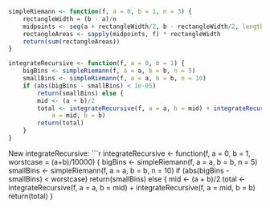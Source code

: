 ```r
simpleRiemann <- function(f, a = 0, b = 1, n = 3) {
    rectangleWidth = (b - a)/n
    midpoints <- seq(a + rectangleWidth/2, b - rectangleWidth/2, length = n)
    rectangleAreas <- sapply(midpoints, f) * rectangleWidth
    return(sum(rectangleAreas))
}

integrateRecursive <- function(f, a = 0, b = 1) {
    bigBins <- simpleRiemann(f, a = a, b = b, n = 5)
    smallBins <- simpleRiemann(f, a = a, b = b, n = 10)
    if (abs(bigBins - smallBins) < 1e-05) 
        return(smallBins) else {
        mid <- (a + b)/2
        total <- integrateRecursive(f, a = a, b = mid) + integrateRecursive(f, 
            a = mid, b = b)
        return(total)
    }
}
```
New integrateRecursive:
```r
integrateRecursive <- function(f, a = 0, b = 1, worstcase = (a+b)/10000) {
bigBins <- simpleRiemann(f, a = a, b = b, n = 5)
smallBins <- simpleRiemann(f, a = a, b = b, n = 10)
if (abs(bigBins - smallBins) < worstcase)
return(smallBins) else {
mid <- (a + b)/2
total <- integrateRecursive(f, a = a, b = mid) + integrateRecursive(f,
a = mid, b = b)
return(total)
}


